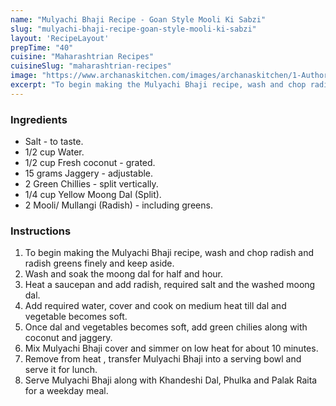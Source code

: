 ---
name: "Mulyachi Bhaji Recipe - Goan Style Mooli Ki Sabzi"
slug: "mulyachi-bhaji-recipe-goan-style-mooli-ki-sabzi"
layout: 'RecipeLayout'
prepTime: "40"
cuisine: "Maharashtrian Recipes"
cuisineSlug: "maharashtrian-recipes"
image: "https://www.archanaskitchen.com/images/archanaskitchen/1-Author/poojanadkarni/Mulyachi_Bhaji_Goan_Style_Radish_Vegetable_1600.jpg"
excerpt: "To begin making the Mulyachi Bhaji recipe, wash and chop radish and radish greens finely and keep aside"
---

### Ingredients

- Salt - to taste.
- 1/2 cup Water.
- 1/2 cup Fresh coconut - grated.
- 15 grams Jaggery - adjustable.
- 2 Green Chillies - split vertically.
- 1/4 cup Yellow Moong Dal (Split).
- 2 Mooli/ Mullangi (Radish) - including greens.

### Instructions

1. To begin making the Mulyachi Bhaji recipe, wash and chop radish and radish greens finely and keep aside.
1. Wash and soak the moong dal for half and hour.
1. Heat a saucepan and add radish, required salt and the washed moong dal.
1. Add required water, cover and cook on medium heat till dal and vegetable becomes soft.
1. Once dal and vegetables becomes soft, add green chilies along with coconut and jaggery.
1. Mix Mulyachi Bhaji  cover and simmer on low heat for about 10 minutes.
1. Remove from heat , transfer Mulyachi Bhaji into a serving bowl and serve it for lunch.
1. Serve Mulyachi Bhaji along with Khandeshi Dal, Phulka and Palak Raita for a weekday meal.
